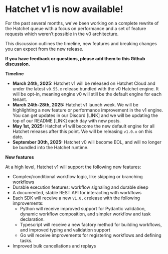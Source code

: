 # Hatchet v1 is now available!

For the past several months, we've been working on a complete rewrite of the Hatchet queue with a focus on performance and a set of feature requests which weren’t possible in the v0 architecture. 

This discussion outlines the timeline, new features and breaking changes you can expect from the new release. 

**If you have feedback or questions, please add them to this Github discussion.** 

**Timeline**

- **March 24th, 2025:** Hatchet v1 will be released on Hatchet Cloud and under the latest `v0.55.x` release bundled with the v0 Hatchet engine. It will be opt-in, meaning engine v0 will still be the default engine for each tenant.
- **March 24th-28th, 2025:** Hatchet v1 launch week. We will be highlighting a new feature or performance improvement in the v1 engine. You can get updates in our Discord [LINK] and we will be updating the top of our README [LINK] each day with new posts.
- **May 1st, 2025:** Hatchet v1 will become the new default engine for all Hatchet releases after this point. We will be releasing `v1.0.x` on this date.
- **September 30th, 2025:** Hatchet v0 will become EOL, and will no longer be bundled into the Hatchet runtime.

**New features**

At a high level, Hatchet v1 will support the following new features:

- Complex/conditional workflow logic, like skipping or branching workflows
- Durable execution features: workflow signaling and durable sleep
- A documented, stable REST API for interacting with workflows
- Each SDK will receive a new `v1.0.x` release with the following improvements:
    - Python will receive improved support for Pydantic validation, dynamic workflow composition, and simpler workflow and task declaration.
    - Typescript will receive a new factory method for building workflows, and improved typing and validation support
    - Go will receive improvements for registering workflows and defining tasks.
- Improved bulk cancellations and replays